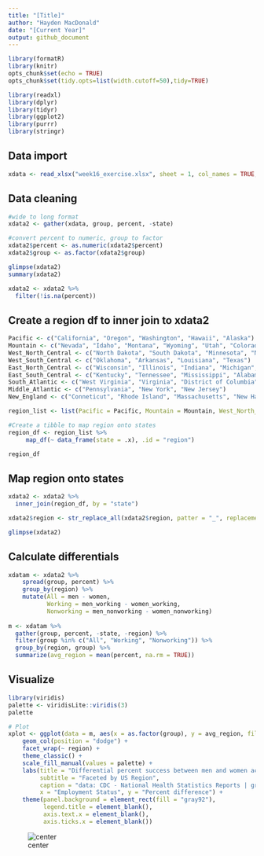 ```yaml
---
title: "[Title]"
author: "Hayden MacDonald"
date: "[Current Year]"
output: github_document
---
```


```r
library(formatR)
library(knitr)
opts_chunk$set(echo = TRUE)
opts_chunk$set(tidy.opts=list(width.cutoff=50),tidy=TRUE)

library(readxl)
library(dplyr)
library(tidyr)
library(ggplot2)
library(purrr)
library(stringr)
```


## Data import
```r
xdata <- read_xlsx("week16_exercise.xlsx", sheet = 1, col_names = TRUE, range = cell_cols("B:I"))
```

## Data cleaning
```r
#wide to long format
xdata2 <- gather(xdata, group, percent, -state)

#convert percent to numeric, group to factor
xdata2$percent <- as.numeric(xdata2$percent)
xdata2$group <- as.factor(xdata2$group)

glimpse(xdata2)
summary(xdata2)

xdata2 <- xdata2 %>%
  filter(!is.na(percent))
```


## Create a region df to inner join to xdata2
```r
Pacific <- c("California", "Oregon", "Washington", "Hawaii", "Alaska")
Mountain <- c("Nevada", "Idaho", "Montana", "Wyoming", "Utah", "Colorado", "New Mexico", "Arizona")
West_North_Central <- c("North Dakota", "South Dakota", "Minnesota", "Nebraska", "Kansas", "Iowa", "Missouri")
West_South_Central <- c("Oklahoma", "Arkansas", "Louisiana", "Texas")
East_North_Central <- c("Wisconsin", "Illinois", "Indiana", "Michigan", "Ohio")
East_South_Central <- c("Kentucky", "Tennessee", "Mississippi", "Alabama") 
South_Atlantic <- c("West Virginia", "Virginia", "District of Columbia", "Maryland", "Delaware", "North Carolina", "South Carolina", "Georgia", "Florida")
Middle_Atlantic <- c("Pennsylvania", "New York", "New Jersey")
New_England <- c("Conneticut", "Rhode Island", "Massachusetts", "New Hampshire", "Vermont", "Maine")

region_list <- list(Pacific = Pacific, Mountain = Mountain, West_North_Central = West_North_Central, West_South_Central = West_South_Central, East_North_Central = East_North_Central, East_South_Central = East_South_Central,  South_Atlantic = South_Atlantic, Middle_Atlantic = Middle_Atlantic, New_England = New_England)

#Create a tibble to map region onto states
region_df <- region_list %>%
     map_df(~ data_frame(state = .x), .id = "region")

region_df
```

## Map region onto states
```r
xdata2 <- xdata2 %>%
  inner_join(region_df, by = "state")

xdata2$region <- str_replace_all(xdata2$region, patter = "_", replacement = " ")

glimpse(xdata2)
```


## Calculate differentials
```r
xdatam <- xdata2 %>%
    spread(group, percent) %>%
    group_by(region) %>%
    mutate(All = men - women, 
           Working = men_working - women_working, 
           Nonworking = men_nonworking - women_nonworking)
    
m <- xdatam %>%
  gather(group, percent, -state, -region) %>%
  filter(group %in% c("All", "Working", "Nonworking")) %>%
  group_by(region, group) %>%
  summarize(avg_region = mean(percent, na.rm = TRUE))
```


## Visualize
```r
library(viridis)
palette <- viridisLite::viridis(3)
palette

# Plot
xplot <- ggplot(data = m, aes(x = as.factor(group), y = avg_region, fill = group)) + 
    geom_col(position = "dodge") +
    facet_wrap(~ region) + 
    theme_classic() +
    scale_fill_manual(values = palette) +
    labs(title = "Differential percent success between men and women across employment status", 
         subtitle = "Faceted by US Region", 
         caption = "data: CDC - National Health Statistics Reports | graphic: @HYDNMCDNLD", 
         x = "Employment Status", y = "Percent difference") + 
    theme(panel.background = element_rect(fill = "gray92"), 
          legend.title = element_blank(), 
          axis.text.x = element_blank(),
          axis.ticks.x = element_blank())
```

![center](xplot.png)
















